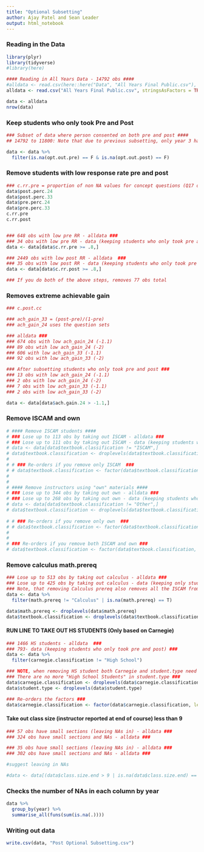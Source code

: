```yaml
---
title: "Optional Subsetting"
author: Ajay Patel and Sean Leader
output: html_notebook
---
```


### Reading in the Data ###
```r
library(plyr)
library(tidyverse)
#library(here)

#### Reading in All Years Data - 14792 obs ####
#alldata <- read.csv(here::here("Data", "All Years Final Public.csv"), stringsAsFactors = TRUE)
alldata <- read.csv("All Years Final Public.csv", stringsAsFactors = TRUE)

data <- alldata
nrow(data)
```
### Keep students who only took Pre and Post ###
```r
### Subset of data where person consented on both pre and post ####
## 14792 to 11800: Note that due to previous subsetting, only year 3 has students who answered NA on Opt.out_pre/post ##

data <- data %>%
  filter(is.na(opt.out.pre) == F & is.na(opt.out.post) == F)
```


### Remove students with low response rate pre and post ###
```r
### c.rr.pre = proportion of non NA values for concept questions (Q17 on) in each row
data$post.perc.24
data$post.perc.33
data$pre.perc.24
data$pre.perc.33
c.rr.pre
c.rr.post


### 648 obs with low pre RR - alldata ###
### 34 obs with low pre RR - data (keeping students who only took pre and post) ###
data <- data[data$c.rr.pre >= .8,]

### 2449 obs with low post RR - alldata  ###
### 35 obs with low post RR - data (keeping students who only took pre and post)###
data <- data[data$c.rr.post >= .8,]

### If you do both of the above steps, removes 77 obs total
```


### Removes extreme achievable gain ###
```r
### c.post.cc

### ach_gain_33 = (post-pre)/(1-pre)
### ach_gain_24 uses the question sets

### alldata ###
### 674 obs with low ach_gain_24 (-1.1)
### 89 obs wtih low ach_gain_24 (-2)
### 606 with low ach_gain_33 (-1.1)
### 92 obs with low ach_gain_33 (-2)

### After subsetting students who only took pre and post ###
### 13 obs with low ach_gain_24 (-1.1) 
### 2 obs with low ach_gain_24 (-2) 
### 7 obs with low ach_gain_33 (-1.1) 
### 2 obs with low ach_gain_33 (-2)

data <- data[data$ach.gain.24 > -1.1,]
```

### Remove ISCAM and own ###
```r
# #### Remove ISCAM students ####
# ### Lose up to 113 obs by taking out ISCAM - alldata ###
# ### Lose up to 111 obs by taking out ISCAM - data (keeping students who only took pre and post) ###
# data <- data[data$textbook.classification != "ISCAM",]
# data$textbook.classification <- droplevels(data$textbook.classification)
# 
# # ### Re-orders if you remove only ISCAM  ###
# # data$textbook.classification <- factor(data$textbook.classification, levels = c("ISI", "ISI1st", "OtherSBI", "NotSBI", "NotSBI2", "Other"))
# 
# 
# #### Remove instructors using "own" materials ####
# ### Lose up to 344 obs by taking out own - alldata ###
# ### Lose up to 268 obs by taking out own - data (keeping students who only took pre and post) ###
# data <- data[data$textbook.classification != "Other",]
# data$textbook.classification <- droplevels(data$textbook.classification)
 
# # ### Re-orders if you remove only own  ###
# # data$textbook.classification <- factor(data$textbook.classification, levels = c("ISI", "ISI1st", "OtherSBI", "NotSBI", "NotSBI2", "ISCAM"))
# 
# 
# ### Re-orders if you remove both ISCAM and own ###
# data$textbook.classification <- factor(data$textbook.classification, levels = c("ISI", "ISI1st", "OtherSBI", "NotSBI", "NotSBI2"))
```


### Remove calculus math.prereq ###
```r
### Lose up to 513 obs by taking out calculus - alldata ###
### Lose up to 425 obs by taking out calculus - data (keeping only students who only took pre and post) ###
### Note, that removing Calculus prereq also removes all the ISCAM from textbook.classification ###
data <- data %>%
  filter(math.prereq != "Calculus" | is.na(math.prereq) == T)

data$math.prereq <- droplevels(data$math.prereq)
data$textbook.classification <- droplevels(data$textbook.classification)
```


#### RUN LINE TO TAKE OUT HS STUDENTS (Only based on Carnegie) ####
```r
### 1466 HS students - alldata  ###
### 793- data (keeping students who only took pre and post) ###
data <- data %>%
  filter(carnegie.classification != "High School")

### NOTE, when removing HS student both Carnegie and student.type need to be refactored ###
### There are no more "High School Students" in student.type ###
data$carnegie.classification <- droplevels(data$carnegie.classification)
data$student.type <- droplevels(data$student.type)

### Re-orders the factors ###
data$carnegie.classification <- factor(data$carnegie.classification, levels = c("Community College", "Baccalaureate College", "Master's", "Doctoral Universities"))
```


#### Take out class size (instructor reported at end of course) less than 9 ####
```r
### 57 obs have small sections (leaving NAs in) - alldata ###
### 324 obs have small sections and NAs - alldata ###

### 35 obs have small sections (leaving NAs in) - alldata ###
### 302 obs have small sections and NAs - alldata ###

#suggest leaving in NAs

#data <- data[(data$class.size.end > 9 | is.na(data$class.size.end) == T), ]
```

### Checks the number of NAs in each column by year ###
```r
data %>%
  group_by(year) %>%
  summarise_all(funs(sum(is.na(.))))
```

### Writing out data ###
```r
write.csv(data, "Post Optional Subsetting.csv")
```




